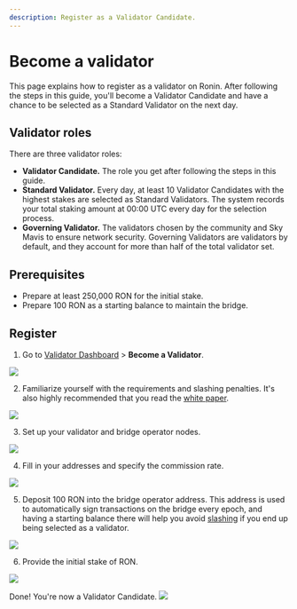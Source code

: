 ```yaml
---
description: Register as a Validator Candidate.
---
```



# Become a validator
This page explains how to register as a validator on Ronin.
After following the steps in this guide, you'll become a
Validator Candidate and have a chance to be selected as a
Standard Validator on the next day.

## Validator roles
There are three validator roles:
* **Validator Candidate.** The role you get after following the steps
in this guide.
* **Standard Validator.** Every day, at least 10 Validator Candidates
with the highest stakes are selected as Standard Validators.
The system records your total staking amount at 00:00 UTC every day
for the selection process. 
* **Governing Validator.** The validators chosen by the community and
Sky Mavis to ensure network security. Governing Validators are
validators by default, and they account for more than half of the
total validator set.

## Prerequisites
* Prepare at least 250,000 RON for the initial stake.
* Prepare 100 RON as a starting balance to maintain the bridge. 

## Register
1. Go to [Validator Dashboard](https://validator.roninchain.com/) > **Become a Validator**. 
<img src={becomeValidator} width={1280} />

2. Familiarize yourself with the requirements and slashing penalties. 
It's also highly recommended that you read the
[white paper](./../../basics/white-paper.md).
<img src={stepOne} width={1280} />

3. Set up your validator and bridge operator nodes.
<img src={stepTwo} width={1280} />

4. Fill in your addresses and specify the commission rate.
<img src={stepThree} width={1280} />

5. Deposit 100 RON into the bridge operator address. This address
is used to automatically sign transactions on the bridge every epoch,
and having a starting balance there will help you avoid
[slashing](./../slashing/slashing.mdx#unavailability-bridge-operator)
if you end up being selected as a validator. 
<img src={stepFour} width={1280} />

6. Provide the initial stake of RON.
<img src={stepFive} width={1280} />

Done! You're now a Validator Candidate.
<img src={stepSix} width={1280} />

